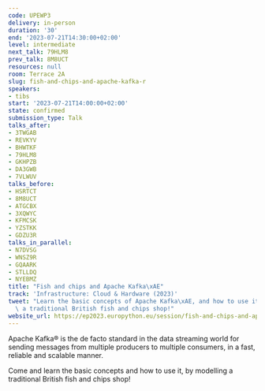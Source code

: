 ```yaml
---
code: UPEWP3
delivery: in-person
duration: '30'
end: '2023-07-21T14:30:00+02:00'
level: intermediate
next_talk: 79HLM8
prev_talk: 8M8UCT
resources: null
room: Terrace 2A
slug: fish-and-chips-and-apache-kafka-r
speakers:
- tibs
start: '2023-07-21T14:00:00+02:00'
state: confirmed
submission_type: Talk
talks_after:
- 3TWGAB
- REVKYV
- BHWTKF
- 79HLM8
- GKHPZB
- DA3GWB
- 7VLWUV
talks_before:
- HSRTCT
- 8M8UCT
- ATGCBX
- 3XQWYC
- KFMCSK
- YZSTKK
- GDZU3R
talks_in_parallel:
- N7DVSG
- WNSZ9R
- GQAARK
- STLLDQ
- NYEBMZ
title: "Fish and chips and Apache Kafka\xAE"
track: 'Infrastructure: Cloud & Hardware (2023)'
tweet: "Learn the basic concepts of Apache Kafka\xAE, and how to use it, by modelling\
  \ a traditional British fish and chips shop!"
website_url: https://ep2023.europython.eu/session/fish-and-chips-and-apache-kafka-r
---
```


Apache Kafka® is the de facto standard in the data streaming world for sending messages from multiple producers to multiple consumers, in a fast, reliable and scalable manner.

Come and learn the basic concepts and how to use it, by modelling a traditional British fish and chips shop!